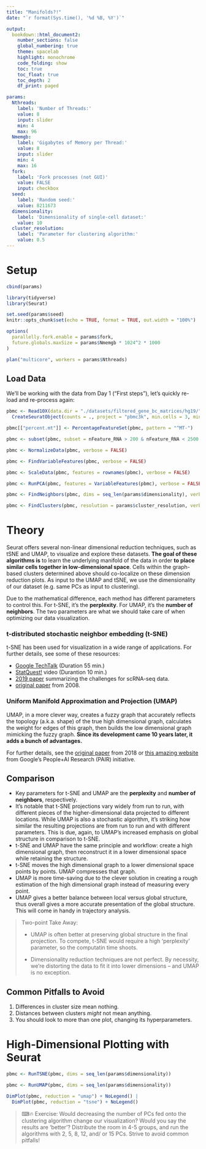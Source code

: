 ```yaml
---
title: "Manifolds?!"
date: "`r format(Sys.time(), '%d %B, %Y')`"

output:
  bookdown::html_document2:
    number_sections: false
    global_numbering: true
    theme: spacelab
    highlight: monochrome
    code_folding: show
    toc: true
    toc_float: true
    toc_depth: 2
    df_print: paged

params:
  Nthreads:
    label: 'Number of Threads:'
    value: 8
    input: slider
    min: 4
    max: 96
  Nmemgb:
    label: 'Gigabytes of Memory per Thread:'
    value: 8
    input: slider
    min: 4
    max: 16
  fork:
    label: 'Fork processes (not GUI)'
    value: FALSE
    input: checkbox
  seed:
    label: 'Random seed:'
    value: 8211673
  dimensionality:
    label: 'Dimensionality of single-cell dataset:'
    value: 10
  cluster_resolution:
    label: 'Parameter for clustering algorithm:'
    value: 0.5
---
```



# Setup

```r
cbind(params)
```

```r
library(tidyverse)
library(Seurat)
```

```r
set.seed(params$seed)
knitr::opts_chunk$set(echo = TRUE, format = TRUE, out.width = "100%")

options(
  parallelly.fork.enable = params$fork,
  future.globals.maxSize = params$Nmemgb * 1024^2 * 1000
)

plan("multicore", workers = params$Nthreads)
```

## Load Data

We'll be working with the data from Day 1 ("First steps"), let's quickly re-load and re-process again:

```r
pbmc <- Read10X(data.dir = "./datasets/filtered_gene_bc_matrices/hg19/") %>%
  CreateSeuratObject(counts = ., project = "pbmc3k", min.cells = 3, min.features = 200)

pbmc[["percent.mt"]] <- PercentageFeatureSet(pbmc, pattern = "^MT-")

pbmc <- subset(pbmc, subset = nFeature_RNA > 200 & nFeature_RNA < 2500 & percent.mt < 5)

pbmc <- NormalizeData(pbmc, verbose = FALSE)

pbmc <- FindVariableFeatures(pbmc, verbose = FALSE)

pbmc <- ScaleData(pbmc, features = rownames(pbmc), verbose = FALSE)

pbmc <- RunPCA(pbmc, features = VariableFeatures(pbmc), verbose = FALSE)

pbmc <- FindNeighbors(pbmc, dims = seq_len(params$dimensionality), verbose = FALSE)

pbmc <- FindClusters(pbmc, resolution = params$cluster_resolution, verbose = FALSE)
```

# Theory

Seurat offers several non-linear dimensional reduction techniques, such as tSNE and UMAP, to visualize and explore these datasets. **The goal of these algorithms is** to learn the underlying manifold of the data in order **to place similar cells together in low-dimensional space**. Cells within the graph-based clusters determined above should co-localize on these dimension reduction plots. As input to the UMAP and tSNE, we use the dimensionality of our dataset (e.g. same PCs as input to clustering).

Due to the mathematical difference, each method has different parameters to control this. For t-SNE, it's the **perplexity**. For UMAP, it's the **number of neighbors**. The two parameters are what we should take care of when optimizing our data visualization.

### t-distributed stochastic neighbor embedding (t-SNE)

<!-- **The t-SNE algorithm** uses the Gaussian probability density function to calculate how likely a point (cell) will pick another one as its neighbor, and repeats this step for all points. In the low dimension space, cells are rearranged according to these distances, creating the t-SNE plot. While the original algorithm uses the Euclidean distance between objects as the base of its similarity metric, this can be changed. -->

t-SNE has been used for visualization in a wide range of applications. For further details, see some of these resources:

- [Google TechTalk](https://www.youtube.com/watch?v=RJVL80Gg3lA&list=UUtXKDgv1AVoG88PLl8nGXmw) (Duration 55 min.)
- [StatQuest!](https://www.youtube.com/watch?v=NEaUSP4YerM) video (Durantion 10 min.)
- [2019 paper](https://www.nature.com/articles/s41467-019-13056-x) summarizing the challenges for scRNA-seq data.
- [original paper](https://jmlr.csail.mit.edu/papers/volume9/vandermaaten08a/vandermaaten08a.pdf) from 2008.

### Uniform Manifold Approximation and Projection (UMAP)

<!-- Manifolds: don't let this mathematical concept throw you off, let's think of it in geometrical or physics terms. Basically, **a manifold is every "space" with this property: locally, it looks like a Euclidean plane**. For example, if you draw a triangle on the surface of a ball, the sum of the angles is not 180. So, it's not euclidean. Yet, if the triangle is small, and uses a small surface, it would behave approximately as euclidean. This portion of space would be a manifold. -->

UMAP, in a more clever way, creates a fuzzy graph that accurately reflects the topology (a.k.a. shape) of the true high dimensional graph, calculates the weight for edges of this graph, then builds the low dimensional graph mimicking the fuzzy graph. **Since its development came 10 years later, it adds a bunch of advantages.**

For further details, see the [original paper](https://arxiv.org/pdf/1802.03426) from 2018 or [this amazing website](https://pair-code.github.io/understanding-umap/) from Google's People+AI Research (PAIR) initiative.

## Comparison

- Key parameters for t-SNE and UMAP are the **perplexity** and **number of neighbors**, respectively.
- It's notable that t-SNE projections vary widely from run to run, with different pieces of the higher-dimensional data projected to different locations. While UMAP is also a stochastic algorithm, it's striking how similar the resulting projections are from run to run and with different parameters. This is due, again, to UMAP's increased emphasis on global structure in comparison to t-SNE.
- t-SNE and UMAP have the same principle and workflow: create a high dimensional graph, then reconstruct it in a lower dimensional space while retaining the structure.
- t-SNE moves the high dimensional graph to a lower dimensional space points by points. UMAP compresses that graph.
- UMAP is more time-saving due to the clever solution in creating a rough estimation of the high dimensional graph instead of measuring every point.
- UMAP gives a better balance between local versus global structure, thus overall gives a more accurate presentation of the global structure. This will come in handy in trajectory analysis.

> Two-point Take Away:
> 
> - UMAP is often better at preserving global structure in the final projection. To compete, t-SNE would require a high 'perplexity' parameter, so the computatin time shoots.
>
> - Dimensionality reduction techniques are not perfect. By necessity, we're distorting the data to fit it into lower dimensions -- and UMAP is no exception.

## Common Pitfalls to Avoid

1. Differences in cluster size mean nothing.
1. Distances between clusters _might_ not mean anything.
1. You should look to more than one plot, changing its hyperparameters.

# High-Dimensional Plotting with Seurat

```r
pbmc <- RunTSNE(pbmc, dims = seq_len(params$dimensionality))
```

```r
pbmc <- RunUMAP(pbmc, dims = seq_len(params$dimensionality))
```

```r
DimPlot(pbmc, reduction = "umap") + NoLegend() |
  DimPlot(pbmc, reduction = "tsne") + NoLegend()
```

> ⌨🔥 Exercise: Would decreasing the number of PCs fed onto the clustering algorithm change our visualization? Would you say the results are 'better'? Distribute the room in 4-5 groups, and run the algorithms with 2, 5, 8, 12, and/ or 15 PCs. Strive to avoid common pitfalls!